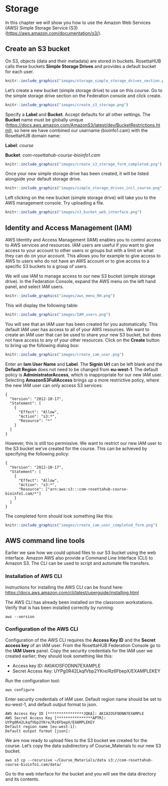 # Storage {#storage}
In this chapter we will show you how to use the Amazon Web Services (AWS) Simple Storage Service (S3) ([https://aws.amazon.com/documentation/s3/](https://aws.amazon.com/documentation/s3/)).

## Create an S3 bucket
On S3, objects (data and their metadata) are stored in buckets. RosettaHUB calls these buckets **Simple Storage Drives** and provides a default bucket for each user.

```r
knitr::include_graphics("images/storage_simple_storage_drives_section.png")
```

Let's create a new bucket (simple storage drive) to use on this course. Go to the simple storage drive section on the Federation console and click create.
```r
knitr::include_graphics("images/create_s3_storage.png")
```

Specify a **Label** and **Bucket**. Accept defaults for all other settings. The **Bucket** name must be globally unique ([https://docs.aws.amazon.com/AmazonS3/latest/dev/BucketRestrictions.html](https://docs.aws.amazon.com/AmazonS3/latest/dev/BucketRestrictions.html)), so here we have combined our username (bioinfo1.cam) with the RosettaHUB domain name:

**Label**: *course*

**Bucket**: *com-rosettahub-course-bioinfo1.cam*


```r
knitr::include_graphics("images/create_s3_storage_form_completed.png")
```

Once your new simple storage drive has been created, it will be listed alongside your default storage drive.
```r
knitr::include_graphics("images/simple_storage_drives_incl_course.png")
```

Left clicking on the new bucket (simple storage drive) will take you to the AWS management console. Try uploading a file.
```r
knitr::include_graphics("images/s3_bucket_web_interface.png")
```

## Identity and Access Management (IAM)
AWS Identity and Access Management (IAM) enables you to control access to AWS services and resources. IAM users are useful if you want to give access to your account to other users or groups but with a limit on what they can do on your account. This allows you for example to give access to AWS to users who do not have an AWS account or to give access to a specific S3 buckets to a group of users. 

We will use IAM to manage access to our new S3 bucket (simple storage drive). In the Federation Console, expand the AWS menu on the left hand panel, and select IAM users.
```r
knitr::include_graphics("images/aws_menu_RH.png")
```

This will display the following table:
```r
knitr::include_graphics("images/IAM_users.png")
```

You will see that an IAM user has been created for you automatically. This default IAM user has access to all of your AWS resources. We want to create an IAM user that can be used to share your new S3 bucket, but does not have access to any of your other resources. Click on the **Create** button to bring up the following dialog box:
```r
knitr::include_graphics("images/create_iam_user.png")
```

Enter an **Iam User Name** and **Label**. The **Signin Url** can be left blank and the **Default Region** does not need to be changed from **eu-west-1**. The default policy is **AdministratorAccess**, which is inappropriate for our new IAM user. Selecting **AmazonS3FullAccess** brings up a more restrictive policy, where the new IAM user can only access S3 services:

```
{
  "Version": "2012-10-17",
  "Statement": [
    {
      "Effect": "Allow",
      "Action": "s3:*",
      "Resource": "*"
    }
  ]
}
```

However, this is still too permissive. We want to restrict our new IAM user to the S3 bucket we've created for the course. This can be achieved by specifying the following policy:

```
{
  "Version": "2012-10-17",
  "Statement": [
    {
      "Effect": "Allow",
      "Action": "s3:*",
      "Resource": ["arn:aws:s3:::com-rosettahub-course-bioinfo1.cam/*"]
    }
  ]
}
```

The completed form should look something like this:
```r
knitr::include_graphics("images/create_iam_user_completed_form.png")
```



## AWS command line tools
Earlier we saw how we could upload files to our S3 bucket using the web interface. Amazon AWS also provide a Command Line Interface (CLI) to Amazon S3. The CLI can be used to script and automate file transfers.

### Installation of AWS CLI
Instructions for installing the AWS CLI can be found here: [https://docs.aws.amazon.com/cli/latest/userguide/installing.html](https://docs.aws.amazon.com/cli/latest/userguide/installing.html)

The AWS CLI has already been installed on the classroom workstations. Verify that is has been installed correctly by running:
```
aws --version
```

### Configuration of the AWS CLI
Configuration of the AWS CLI requires the **Access Key ID** and the **Secret access key** of an IAM user. From the RosettaHUB Federation Console go to the **IAM Users** panel. Copy the security credentials for the IAM user we created earlier; they should look something like this:

* Access key ID: AKIAIOSFODNN7EXAMPLE
* Secret Access Key: UYPg0R42LkqfVbp2YKre/Rz6FbepX/EXAMPLEKEY

Run the configuration tool:
```
aws configure
```

Enter security credentials of IAM user. Default region name should be set to eu-west-1, and default output format to json.
```
AWS Access Key ID [****************JQKA]: AKIAIOSFODNN7EXAMPLE
AWS Secret Access Key [****************APTR]: UYPg0R42LkqfVbp2YKre/Rz6FbepX/EXAMPLEKEY
Default region name [eu-west-1]: 
Default output format [json]: 
```

We are now ready to upload files to the S3 bucket we created for the course. Let's copy the data subdirectory of Course_Materials to our new S3 bucket.
```
aws s3 cp --recursive ~/Course_Materials/data s3://com-rosettahub-course-bioinfo1.cam/data/
```

Go to the web interface for the bucket and you will see the data directory and its contents.

